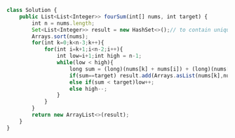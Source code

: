 ```js
class Solution {
    public List<List<Integer>> fourSum(int[] nums, int target) {
        int n = nums.length;
        Set<List<Integer>> result = new HashSet<>();// to contain unique triplets
        Arrays.sort(nums);
        for(int k=0;k<n-3;k++){
            for(int i=k+1;i<n-2;i++){
                int low=i+1;int high = n-1;
                while(low < high){
                    long sum = (long)(nums[k] + nums[i]) + (long)(nums[low] + nums[high]) ;
                    if(sum==target) result.add(Arrays.asList(nums[k],nums[i], nums[low++], nums[high--]));
                    else if(sum < target)low++;
                    else high--;
                }
            }
        }
        return new ArrayList<>(result);
    }   
}
```